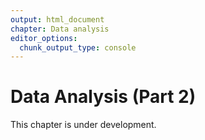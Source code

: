 ```yaml
---
output: html_document
chapter: Data analysis 
editor_options:
  chunk_output_type: console
---
```


# Data Analysis (Part 2)

This chapter is under development. 
